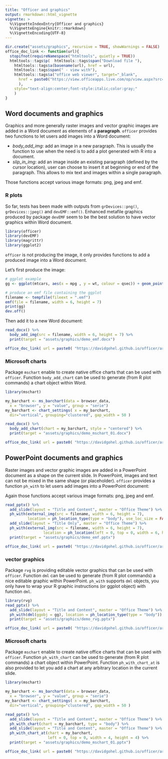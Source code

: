 ```yaml
---
title: "Officer and graphics"
output: rmarkdown::html_vignette
vignette: >
  %\VignetteIndexEntry{Officer and graphics}
  %\VignetteEngine{knitr::rmarkdown}
  %\VignetteEncoding{UTF-8}
---
```



```r
dir.create("assets/graphics", recursive = TRUE, showWarnings = FALSE)
office_doc_link <- function(url){
  stopifnot(requireNamespace("htmltools", quietly = TRUE))
  htmltools::tags$p(  htmltools::tags$span("Download file "),
    htmltools::tags$a(basename(url), href = url), 
    htmltools::tags$span(" - view with"),
    htmltools::tags$a("office web viewer", target="_blank", 
      href = paste0("https://view.officeapps.live.com/op/view.aspx?src=", url)
      ), 
    style="text-align:center;font-style:italic;color:gray;"
    )
}
```

## Word documents and graphics 

Graphics and more generally raster images and vector graphic images are added in a Word document as elements of a **paragraph**. `officer` provides two functions to let users add images into a Word document:

- *body_add_img*: add an image in a new paragraph. This is usually the function to use when the need is to add a plot generated with R into a document.
- *slip_in_img*: add an image inside an existing paragraph (defined by the cursor location), user can choose to insert it at beginning or end of the paragraph. This allows to mix text and images within a single paragraph.

Those functions accept various image formats: png, jpeg and emf.

### R plots

So far, tests has been made with outputs from `grDevices::png()`, `grDevices::jpeg()` and `devEMF::emf()`. Enhanced metafile graphics produced by package `devEMF` seem to be the best solution to have vector graphics within Word document. 

```r
library(officer)
library(devEMF)
library(magrittr)
library(ggplot2)
```

`officer` is not producing the image, it only provides functions to add a produced image into a Word document.

Let's first produce the image:

```r
# ggplot example
gg <- ggplot(mtcars, aes(x = mpg , y = wt, colour = qsec)) + geom_point() + theme_minimal()

# produce an emf file containing the ggplot
filename <- tempfile(fileext = ".emf")
emf(file = filename, width = 6, height = 7)
print(gg)
dev.off()
```

Then add it to a new Word document:

```r
read_docx() %>% 
  body_add_img(src = filename, width = 6, height = 7) %>% 
  print(target = "assets/graphics/demo_emf.docx")
```


```r
office_doc_link( url = paste0( "https://davidgohel.github.io/officer/articles/offcran/", "assets/graphics/demo_emf.docx" ) )
```

### Microsoft charts

Package `mschart` enable to create native office charts that can be used 
with `officer`. Function `body_add_chart` can be used to generate (from R plot
commands) a chart object within Word. 

```r
library(mschart)

my_barchart <- ms_barchart(data = browser_data,
  x = "browser", y = "value", group = "serie")
my_barchart <- chart_settings( x = my_barchart,
  dir="vertical", grouping="clustered", gap_width = 50 )

read_docx() %>% 
  body_add_chart(chart = my_barchart, style = "centered") %>% 
  print(target = "assets/graphics/demo_mschart_01.docx")
```



```r
office_doc_link( url = paste0( "https://davidgohel.github.io/officer/articles/offcran/", "assets/graphics/demo_mschart_01.docx" ) )
```

## PowerPoint documents and graphics 

Raster images and vector graphic images are added in a PowerPoint document as a 
shape on the current slide. In PowerPoint, images and text can not be mixed in 
the same shape (or placeholder). `officer` provides a function `ph_with` to let users add 
images into a PowerPoint document:

Again those functions accept various image formats: png, jpeg and emf.

```r
read_pptx() %>% 
  add_slide(layout = "Title and Content", master = "Office Theme") %>% 
  ph_with(external_img(src = filename, width = 6, height = 7), 
          location = ph_location_type(type = "body"), use_loc_size = FALSE ) %>% 
  add_slide(layout = "Title Only", master = "Office Theme") %>% 
  ph_with(external_img(src = filename, width = 6, height = 7), 
                 location = ph_location(left = 0, top = 0, width = 6, height = 7) ) %>% 
  print(target = "assets/graphics/demo_emf.pptx")
```



```r
office_doc_link( url = paste0( "https://davidgohel.github.io/officer/articles/offcran/", "assets/graphics/demo_emf.pptx" ) )
```

### vector graphics

Package `rvg` is providing editable vector graphics that can be used with
`officer`. Function `dml` can be used to generate (from R plot commands) a nice
editable graphic within PowerPoint. `ph_with` supports `dml` objects, you only
have to wrap your R graphic instructions (or ggplot object) with function `dml`.

```r
library(rvg)
read_pptx() %>% 
  add_slide(layout = "Title and Content", master = "Office Theme") %>% 
  ph_with(dml(ggobj = gg), location = ph_location_type(type = "body")) %>% 
  print(target = "assets/graphics/demo_rvg.pptx")
```



```r
office_doc_link( url = paste0( "https://davidgohel.github.io/officer/articles/offcran/", "assets/graphics/demo_rvg.pptx" ) )
```


### Microsoft charts

Package `mschart` enable to create native office charts that can be used 
with `officer`. Function `ph_with_chart` can be used to generate (from R plot
commands) a chart object within PowerPoint. Function `ph_with_chart_at` is also provided to let you add a chart at any arbitrary location in the current slide.

```r
library(mschart)

my_barchart <- ms_barchart(data = browser_data,
  x = "browser", y = "value", group = "serie")
my_barchart <- chart_settings( x = my_barchart,
  dir="vertical", grouping="clustered", gap_width = 50 )

read_pptx() %>% 
  add_slide(layout = "Title and Content", master = "Office Theme") %>% 
  ph_with_chart(chart = my_barchart, type = "body") %>% 
  add_slide(layout = "Title and Content", master = "Office Theme") %>% 
  ph_with_chart_at(chart = my_barchart, 
                   left = 0, top = 0, width = 4, height = 4) %>% 
  print(target = "assets/graphics/demo_mschart_01.pptx")
```



```r
office_doc_link( url = paste0( "https://davidgohel.github.io/officer/articles/offcran/", "assets/graphics/demo_mschart_01.pptx" ) )
```
